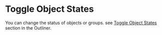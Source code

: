 # Toggle Object States

You can change the status of objects or groups.
see [Toggle Object States](./outliner#toggle-object-states) section in the Outliner.










